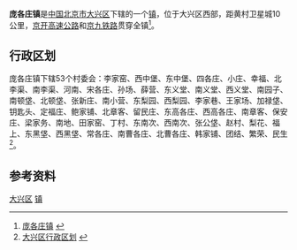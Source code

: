 {{中国乡级行政区
|景观照片文件名 = 2017-12-26 Beijing Museum of Watermelon anagoria 02.jpg
|景观照片描述 = [[中国西瓜博物馆|中国西瓜博物馆]]
|汉语拼音 = 
|其他语言 = 
|其他语言名称 = 
|旧称 = 
|地名出处 = 
|位置图文件名 = 
|位置图描述 = 
|自定义图片= 
|建置时间 = 
|政府驻地 = 
|毗邻 = 
|总面积 = 109.3平方千米
|总人口 = 
|总人口年份 = 
|户籍人口 = 4.16万
|户籍人口年份 = 
|常住人口 = 
|常住人口年份 = 
|人口密度 = 
|GDP = 
|GDP年份 = 
|邮政编码 = 102600
|电话区号 = 10
|官方网站 = 
|网站名称 = 
|11/01/15/108/000}}
'''庞各庄镇'''是[[中华人民共和国|中国]][[北京市|北京市]][[大兴区|大兴区]]下辖的一个[[镇|镇]]，位于大兴区西部，距黄村卫星城10公里，[[京开高速公路|京开高速公路]]和[[京九铁路|京九铁路]]贯穿全镇<ref>[http://www.chinaquhua.cn/beijing/daxingqu_panggezhuangzhen.html 庞各庄镇] {{webarchive|url=https://web.archive.org/web/20111128134757/http://www.chinaquhua.cn/beijing/daxingqu_panggezhuangzhen.html |date=2011-11-28 }}</ref>。

==行政区划==
庞各庄镇下辖53个村委会：李家窑、西中堡、东中堡、四各庄、小庄、幸福、北李渠、南李渠、河南、宋各庄、孙场、薛营、东义堂、南义堂、西义堂、南园子、南顿垡、北顿垡、张新庄、南小营、东梨园、西梨园、李家巷、王家场、加禄垡、钥匙头、定福庄、鲍家铺、北章客、留民庄、东高各庄、西高各庄、南章客、保安庄、梁家务、南地、田家窑、丁村、东南次、西南次、张公垡、赵村、梨花、福上、东黑垡、西黑垡、常各庄、南曹各庄、北曹各庄、韩家铺、团结、繁荣、民生<ref>[http://www.xzqh.org/html/2008/0617/365.html 大兴区行政区划] {{webarchive|url=https://web.archive.org/web/20110920183317/http://www.xzqh.org/html/2008/0617/365.html |date=2011-09-20 }}</ref>。

==参考资料==
{{Reflist|2}}

{{大兴区行政区划}}
{{北京行政区划小作品}}

[[Category:北京市乡镇|大兴区]]
[[Category:大兴区行政区划|镇]]